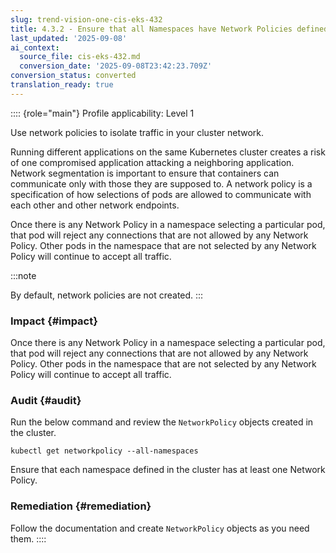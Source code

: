 ```yaml
---
slug: trend-vision-one-cis-eks-432
title: 4.3.2 - Ensure that all Namespaces have Network Policies defined (Automated)
last_updated: '2025-09-08'
ai_context:
  source_file: cis-eks-432.md
  conversion_date: '2025-09-08T23:42:23.709Z'
conversion_status: converted
translation_ready: true
---
```


:::: {role="main"}
Profile applicability: Level 1

Use network policies to isolate traffic in your cluster network.

Running different applications on the same Kubernetes cluster creates a risk of one compromised application attacking a neighboring application. Network segmentation is important to ensure that containers can communicate only with those they are supposed to. A network policy is a specification of how selections of pods are allowed to communicate with each other and other network endpoints.

Once there is any Network Policy in a namespace selecting a particular pod, that pod will reject any connections that are not allowed by any Network Policy. Other pods in the namespace that are not selected by any Network Policy will continue to accept all traffic.

:::note

By default, network policies are not created.
:::

### Impact {#impact}

Once there is any Network Policy in a namespace selecting a particular pod, that pod will reject any connections that are not allowed by any Network Policy. Other pods in the namespace that are not selected by any Network Policy will continue to accept all traffic.

### Audit {#audit}

Run the below command and review the `NetworkPolicy` objects created in the cluster.

``` codeblock
kubectl get networkpolicy --all-namespaces
```

Ensure that each namespace defined in the cluster has at least one Network Policy.

### Remediation {#remediation}

Follow the documentation and create `NetworkPolicy` objects as you need them.
::::
